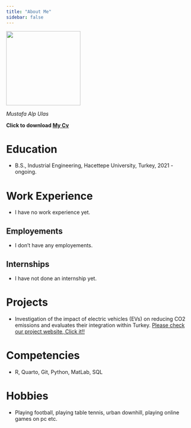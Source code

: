 ```yaml
---
title: "About Me"
sidebar: false 
---
```


![](docs/ben_foto_siyah_beyaz.jpg){fig-align="center" width="200"}

*Mustafa Alp Ulas*

**Click to download [My Cv](docs/My_Cv_withenglish.pdf)**

# Education

-   B.S., Industrial Engineering, Hacettepe University, Turkey, 2021 - ongoing.

# Work Experience

-   I have no work experience yet.

## Employements

-   I don't have any employements.

## Internships

-   I have not done an internship yet.

# Projects

-   Investigation of the impact of electric vehicles (EVs) on reducing CO2 emissions and evaluates their integration within Turkey. [Please check our project website, Click it!!](https://emu-hacettepe-analytics.github.io/emu430-fall2024-team-nrg/)

# Competencies

-   R, Quarto, Git, Python, MatLab, SQL

# Hobbies

-   Playing football, playing table tennis, urban downhill, playing online games on pc etc.
